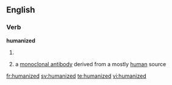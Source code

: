 ==English==

===Verb===
'''humanized'''

# {{present participle of|humanize}}
# {{context|pharmacology}} a [[monoclonal antibody]] derived from a mostly [[human]] source

[[fr:humanized]]
[[sv:humanized]]
[[te:humanized]]
[[vi:humanized]]